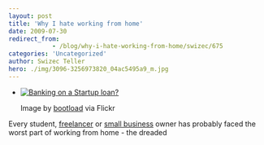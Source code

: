 ```yaml
---
layout: post
title: 'Why I hate working from home'
date: 2009-07-30
redirect_from: 
            - /blog/why-i-hate-working-from-home/swizec/675
categories: 'Uncategorized'
author: Swizec Teller
hero: ./img/3096-3256973820_04ac5495a9_m.jpg
---
```

- [![Banking on a Startup loan?](./img/3096-3256973820_04ac5495a9_m.jpg "Banking on a Startup loan?")](http://www.flickr.com/photos/27164277@N00/3256973820)

  Image by [bootload](http://www.flickr.com/photos/27164277@N00/3256973820) via Flickr

Every student, [freelancer](http://en.wikipedia.org/wiki/Freelancer "Freelancer") or [small business](http://en.wikipedia.org/wiki/Small_business "Small business") owner has probably faced the worst part of working from home - the dreaded